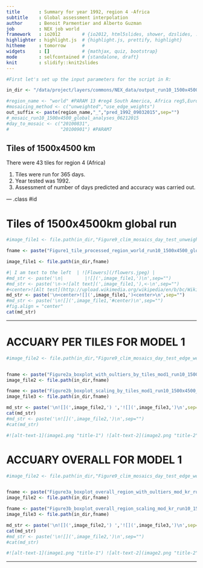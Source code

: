 ```yaml
---
title       : Summary for year 1992, region 4 -Africa
subtitle    : Global assessment interpolation
author      : Benoit Parmentier and Alberto Guzman
job         : NEX job world
framework   : io2012        # {io2012, html5slides, shower, dzslides, ...}
highlighter : highlight.js  # {highlight.js, prettify, highlight}
hitheme     : tomorrow      # 
widgets     : []            # {mathjax, quiz, bootstrap}
mode        : selfcontained # {standalone, draft}
knit        : slidify::knit2slides
---
```


```r

#First let's set up the input parameters for the script in R:

in_dir <- "/data/project/layers/commons/NEX_data/output_run10_1500x4500_global_analyses_pred_1992_09012015"

#region_name <- "world" #PARAM 13 #reg4 South America, Africa reg5,Europe reg2, North America reg1, Asia reg3
#mosaicing_method <- c("unweighted","use_edge_weights")
out_suffix <- paste(region_name,"_","pred_1992_09032015",sep="") 
#_mosaic_run10_1500x4500_global_analyses_06212015
#day_to_mosaic <- c("20100831",
#                   "20100901") #PARAM7

```

## Tiles of 1500x4500 km

There were 43 tiles for region 4 (Africa)

1. Tiles were run for 365 days.
2. Year tested was 1992.
3. Assessment of number of days predicted and accuracy was carried out.


--- .class #id 

<!-- Limit image width and height -->
<style type="text/css">
img {     
  max-height: 560px;     
  max-width: 964px; 
}
</style>
 


# Tiles of 1500x4500km global run 

```r
#image_file1 <- file.path(in_dir,"Figure9_clim_mosaics_day_test_unweighted_20100831_world_mosaic_07092015")

fname <- paste("Figure1_tile_processed_region_world_run10_1500x4500_global_analyses_pred_1992_09012015.png")

image_file1 <- file.path(in_dir,fname)

```

```r
#| I am text to the left  | ![Flowers](/flowers.jpeg) |
#md_str <- paste('\n|        |![](',image_file1,')\n',sep="") 
#md_str <- paste('\n->![alt text](',image_file1,'),<-\n',sep="")
#<center>![Alt test](http://upload.wikimedia.org/wikipedia/en/b/bc/Wiki.png)</center>
md_str <- paste('\n<center>![](',image_file1,')<center>\n',sep="")
#md_str <- paste('\n![](',image_file1,'#center)\n',sep="")
#fig.align = "center"
cat(md_str)
```

---

# ACCUARY PER TILES FOR MODEL 1

```r
#image_file2 <- file.path(in_dir,"Figure9_clim_mosaics_day_test_edge_weighted_20100831_world_mosaic_07092015.png")


fname <- paste("Figure2a_boxplot_with_oultiers_by_tiles_mod1_run10_1500x4500_global_analyses_pred_1992_09012015.png")
image_file2 <- file.path(in_dir,fname)

fname <- paste("Figure2b_boxplot_scaling_by_tiles_mod1_run10_1500x4500_global_analyses_pred_1992_09012015.png")
image_file3 <- file.path(in_dir,fname)

```


```r

md_str <- paste('\n![](',image_file2,') ','![](',image_file3,')\n',sep="") 
cat(md_str)
#md_str <- paste('\n![](',image_file2,')\n',sep="") 
#cat(md_str)

#![alt-text-1](image1.png "title-1") ![alt-text-2](image2.png "title-2")


```

# ACCUARY OVERALL FOR MODEL 1

```r
#image_file2 <- file.path(in_dir,"Figure9_clim_mosaics_day_test_edge_weighted_20100831_world_mosaic_07092015.png")


fname <- paste("Figure3a_boxplot_overall_region_with_oultiers_mod_kr_run10_1500x4500_global_analyses_pred_1992_09012015.png")
image_file2 <- file.path(in_dir,fname)

fname <- paste("Figure3b_boxplot_overall_region_scaling_mod_kr_run10_1500x4500_global_analyses_pred_1992_09012015.png")
image_file3 <- file.path(in_dir,fname)

```


```r

md_str <- paste('\n![](',image_file2,') ','![](',image_file3,')\n',sep="") 
cat(md_str)
#md_str <- paste('\n![](',image_file2,')\n',sep="") 
#cat(md_str)

#![alt-text-1](image1.png "title-1") ![alt-text-2](image2.png "title-2")


```


---


#########